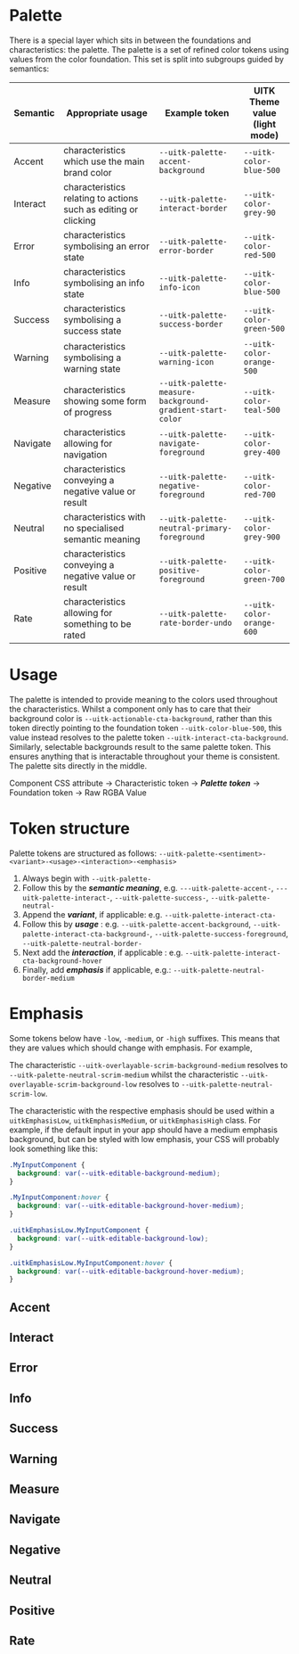 
<Meta title="Documentation/Styles and Theming/Palette" />

# Palette

There is a special layer which sits in between the foundations and characteristics: the palette. The palette is a set of refined color tokens using values from the color foundation. This set is split into subgroups guided by semantics:

| Semantic | Appropriate usage                                               | Example token                                            | UITK Theme value<br /> (light mode) |
| -------- | --------------------------------------------------------------- | -------------------------------------------------------- | ----------------------------------- |
| Accent   | characteristics which use the main brand color                  | `--uitk-palette-accent-background`                       | `--uitk-color-blue-500`             |
| Interact | characteristics relating to actions such as editing or clicking | `--uitk-palette-interact-border`                         | `--uitk-color-grey-90`              |
| Error    | characteristics symbolising an error state                      | `--uitk-palette-error-border`                            | `--uitk-color-red-500`              |
| Info     | characteristics symbolising an info state                       | `--uitk-palette-info-icon`                               | `--uitk-color-blue-500`             |
| Success  | characteristics symbolising a success state                     | `--uitk-palette-success-border`                          | `--uitk-color-green-500`            |
| Warning  | characteristics symbolising a warning state                     | `--uitk-palette-warning-icon`                            | `--uitk-color-orange-500`           |
| Measure  | characteristics showing some form of progress                   | `--uitk-palette-measure-background-gradient-start-color` | `--uitk-color-teal-500`             |
| Navigate | characteristics allowing for navigation                         | `--uitk-palette-navigate-foreground`                     | `--uitk-color-grey-400`             |
| Negative | characteristics conveying a negative value or result            | `--uitk-palette-negative-foreground`                     | `--uitk-color-red-700`              |
| Neutral  | characteristics with no specialised semantic meaning            | `--uitk-palette-neutral-primary-foreground`              | `--uitk-color-grey-900`             |
| Positive | characteristics conveying a negative value or result            | `--uitk-palette-positive-foreground`                     | `--uitk-color-green-700`            |
| Rate     | characteristics allowing for something to be rated              | `--uitk-palette-rate-border-undo`                        | `--uitk-color-orange-600`           |

# Usage

The palette is intended to provide meaning to the colors used throughout the characteristics. Whilst a component only has to care that their background color is `--uitk-actionable-cta-background`, rather than this token directly pointing to the foundation token `--uitk-color-blue-500`, this value instead resolves to the palette token `--uitk-interact-cta-background`. Similarly, selectable backgrounds result to the same palette token. This ensures anything that is interactable throughout your theme is consistent. The palette sits directly in the middle.

Component CSS attribute &#8594; Characteristic token &#8594; **_Palette token_** &#8594; Foundation token &#8594; Raw RGBA Value

# Token structure

Palette tokens are structured as follows: `--uitk-palette-<sentiment>-<variant>-<usage>-<interaction>-<emphasis>`

1. Always begin with `--uitk-palette-`
2. Follow this by the **_semantic meaning_**, e.g. `---uitk-palette-accent-`, `---uitk-palette-interact-`, `--uitk-palette-success-`, `--uitk-palette-neutral-`
3. Append the **_variant_**, if applicable: e.g. `--uitk-palette-interact-cta-`
4. Follow this by **_usage_** : e.g. `--uitk-palette-accent-background`, `--uitk-palette-interact-cta-background-`, `--uitk-palette-success-foreground`, `--uitk-palette-neutral-border-`
5. Next add the **_interaction_**, if applicable : e.g. `--uitk-palette-interact-cta-background-hover`
6. Finally, add **_emphasis_** if applicable, e.g.: `--uitk-palette-neutral-border-medium`

# Emphasis

Some tokens below have `-low`, `-medium`, or `-high` suffixes. This means that they are values which should change with emphasis. For example,

The characteristic `--uitk-overlayable-scrim-background-medium` resolves to `--uitk-palette-neutral-scrim-medium` whilst the characteristic `--uitk-overlayable-scrim-background-low` resolves to `--uitk-palette-neutral-scrim-low`.

The characteristic with the respective emphasis should be used within a `uitkEmphasisLow`, `uitkEmphasisMedium`, or `uitkEmphasisHigh` class. For example, if the default input in your app should have a medium emphasis background, but can be styled with low emphasis, your CSS will probably look something like this:

```css
.MyInputComponent {
  background: var(--uitk-editable-background-medium);
}

.MyInputComponent:hover {
  background: var(--uitk-editable-background-hover-medium);
}

.uitkEmphasisLow.MyInputComponent {
  background: var(--uitk-editable-background-low);
}

.uitkEmphasisLow.MyInputComponent:hover {
  background: var(--uitk-editable-background-hover-medium);
}
```

## Accent

<Canvas>
  <Story name="Accent">
    <DocGrid>
      <ColorBlock colorVar="--uitk-palette-accent-background" />
      <ColorBlock colorVar="--uitk-palette-accent-border" />
      <ColorBlock colorVar="--uitk-palette-accent-foreground" />
    </DocGrid>
  </Story>
</Canvas>

## Interact

<Canvas>
  <Story name="Interact">
    <DocGrid>
      <ColorBlock colorVar="--uitk-palette-interact-background-high" />
      <ColorBlock colorVar="--uitk-palette-interact-background-low" />
      <ColorBlock colorVar="--uitk-palette-interact-background-medium" />
      <ColorBlock colorVar="--uitk-palette-interact-background-active" />
      <ColorBlock colorVar="--uitk-palette-interact-background-bluractive" />
      <ColorBlock colorVar="--uitk-palette-interact-background-hover" />
      <ColorBlock colorVar="--uitk-palette-interact-border" />
      <ColorBlock colorVar="--uitk-palette-interact-border-hover" />
      <ColorBlock colorVar="--uitk-palette-interact-border-readonly" />
      <ColorBlock colorVar="--uitk-palette-interact-border-selected" />
      <ColorBlock colorVar="--uitk-palette-interact-fill" />
      <ColorBlock colorVar="--uitk-palette-interact-fill-hover" />
      <ColorBlock colorVar="--uitk-palette-interact-fill-partial" />
      <ColorBlock colorVar="--uitk-palette-interact-fill-selected" />
      <ColorBlock colorVar="--uitk-palette-interact-foreground" />
      <ColorBlock colorVar="--uitk-palette-interact-foreground-active" />
      <ColorBlock colorVar="--uitk-palette-interact-foreground-bluractive" />
      <ColorBlock colorVar="--uitk-palette-interact-foreground-hover" />
      <ColorBlock colorVar="--uitk-palette-interact-stroke" />
      <ColorBlock colorVar="--uitk-palette-interact-stroke-hover" />
      <ColorBlock colorVar="--uitk-palette-interact-stroke-selected" />
      <ColorBlock colorVar="--uitk-palette-interact-cta-background" />
      <ColorBlock colorVar="--uitk-palette-interact-cta-background-active" />
      <ColorBlock colorVar="--uitk-palette-interact-cta-background-disabled" />
      <ColorBlock colorVar="--uitk-palette-interact-cta-background-hover" />
      <ColorBlock colorVar="--uitk-palette-interact-cta-foreground" />
      <ColorBlock colorVar="--uitk-palette-interact-cta-foreground-active" />
      <ColorBlock colorVar="--uitk-palette-interact-cta-foreground-disabled" />
      <ColorBlock colorVar="--uitk-palette-interact-cta-foreground-hover" />
      <ColorBlock colorVar="--uitk-palette-interact-primary-background" />
      <ColorBlock colorVar="--uitk-palette-interact-primary-background-active" />
      <ColorBlock colorVar="--uitk-palette-interact-primary-background-disabled" />
      <ColorBlock colorVar="--uitk-palette-interact-primary-background-hover" />
      <ColorBlock colorVar="--uitk-palette-interact-primary-foreground" />
      <ColorBlock colorVar="--uitk-palette-interact-primary-foreground-active" />
      <ColorBlock colorVar="--uitk-palette-interact-primary-foreground-disabled" />
      <ColorBlock colorVar="--uitk-palette-interact-primary-foreground-hover" />
      <ColorBlock colorVar="--uitk-palette-interact-secondary-background" />
      <ColorBlock colorVar="--uitk-palette-interact-secondary-background-active" />
      <ColorBlock colorVar="--uitk-palette-interact-secondary-background-disabled" />
      <ColorBlock colorVar="--uitk-palette-interact-secondary-background-hover" />
      <ColorBlock colorVar="--uitk-palette-interact-secondary-foreground" />
      <ColorBlock colorVar="--uitk-palette-interact-secondary-foreground-active" />
      <ColorBlock colorVar="--uitk-palette-interact-secondary-foreground-disabled" />
      <ColorBlock colorVar="--uitk-palette-interact-secondary-foreground-hover" />
    </DocGrid>
  </Story>
</Canvas>

## Error

<Canvas>
  <Story name="Error">
    <DocGrid>
      <ColorBlock colorVar="--uitk-palette-error-background-high" />
      <ColorBlock colorVar="--uitk-palette-error-border" />
      <ColorBlock colorVar="--uitk-palette-error-icon" />
    </DocGrid>
  </Story>
</Canvas>

## Info

<Canvas>
  <Story name="Info">
    <DocGrid>
      <ColorBlock colorVar="--uitk-palette-info-background-high" />
      <ColorBlock colorVar="--uitk-palette-info-border" />
      <ColorBlock colorVar="--uitk-palette-info-icon" />
    </DocGrid>
  </Story>
</Canvas>

## Success

<Canvas>
  <Story name="Success">
    <DocGrid>
      <ColorBlock colorVar="--uitk-palette-success-background-high" />
      <ColorBlock colorVar="--uitk-palette-success-border" />
      <ColorBlock colorVar="--uitk-palette-success-icon" />
    </DocGrid>
  </Story>
</Canvas>

## Warning

<Canvas>
  <Story name="Warning">
    <DocGrid>
      <ColorBlock colorVar="--uitk-palette-warning-background-high" />
      <ColorBlock colorVar="--uitk-palette-warning-border" />
      <ColorBlock colorVar="--uitk-palette-warning-icon" />
    </DocGrid>
  </Story>
</Canvas>

## Measure

<Canvas>
  <Story name="Measure">
    <DocGrid>
      <ColorBlock colorVar="--uitk-palette-measure-background-gradient-start-color" />
      <ColorBlock colorVar="--uitk-palette-measure-background-gradient-stop-color" />
      <ColorBlock colorVar="--uitk-palette-measure-background" />
    </DocGrid>
  </Story>
</Canvas>

## Navigate

<Canvas>
  <Story name="Navigate">
    <DocGrid>
      <ColorBlock colorVar="--uitk-palette-navigate-background-low" />
      <ColorBlock colorVar="--uitk-palette-navigate-background-medium" />
      <ColorBlock colorVar="--uitk-palette-navigate-background-high" />
      <ColorBlock colorVar="--uitk-palette-navigate-background-active-low" />
      <ColorBlock colorVar="--uitk-palette-navigate-background-active-medium" />
      <ColorBlock colorVar="--uitk-palette-navigate-background-active-high" />
      <ColorBlock colorVar="--uitk-palette-navigate-background-hover-low" />
      <ColorBlock colorVar="--uitk-palette-navigate-background-hover-medium" />
      <ColorBlock colorVar="--uitk-palette-navigate-background-hover-high" />
      <ColorBlock colorVar="--uitk-palette-navigate-foreground" />
      <ColorBlock colorVar="--uitk-palette-navigate-foreground-hover" />
      <ColorBlock colorVar="--uitk-palette-navigate-indicator-active" />
      <ColorBlock colorVar="--uitk-palette-navigate-indicator-hover" />
    </DocGrid>
  </Story>
</Canvas>

## Negative

<Canvas>
  <Story name="Negative">
    <DocGrid>
      <ColorBlock colorVar="--uitk-palette-negative-foreground" />
    </DocGrid>
  </Story>
</Canvas>

## Neutral

<Canvas>
  <Story name="Neutral">
    <DocGrid>
      <ColorBlock colorVar="--uitk-palette-neutral-background-high" />
      <ColorBlock colorVar="--uitk-palette-neutral-background-low" />
      <ColorBlock colorVar="--uitk-palette-neutral-background-medium" />
      <ColorBlock colorVar="--uitk-palette-neutral-border-low" />
      <ColorBlock colorVar="--uitk-palette-neutral-border-medium" />
      <ColorBlock colorVar="--uitk-palette-neutral-border-high" />
      <ColorBlock colorVar="--uitk-palette-neutral-border-disabled-medium" />
      <ColorBlock colorVar="--uitk-palette-neutral-endpoint" />
      <ColorBlock colorVar="--uitk-palette-neutral-scrim-low" />
      <ColorBlock colorVar="--uitk-palette-neutral-scrim-medium" />
      <ColorBlock colorVar="--uitk-palette-neutral-primary-foreground" />
      <ColorBlock colorVar="--uitk-palette-neutral-primary-foreground-disabled" />
      <ColorBlock colorVar="--uitk-palette-neutral-secondary-foreground" />
      <ColorBlock colorVar="--uitk-palette-neutral-secondary-foreground-disabled" />
    </DocGrid>
  </Story>
</Canvas>

## Positive

<Canvas>
  <Story name="Positive">
    <DocGrid>
      <ColorBlock colorVar="--uitk-palette-positive-foreground" />
    </DocGrid>
  </Story>
</Canvas>

## Rate

<Canvas>
  <Story name="Rate">
    <DocGrid>
      <ColorBlock colorVar="--uitk-palette-rate-background" />
      <ColorBlock colorVar="--uitk-palette-rate-background-active" />
      <ColorBlock colorVar="--uitk-palette-rate-background-hover" />
      <ColorBlock colorVar="--uitk-palette-rate-background-undo" />
      <ColorBlock colorVar="--uitk-palette-rate-border" />
      <ColorBlock colorVar="--uitk-palette-rate-border-active" />
      <ColorBlock colorVar="--uitk-palette-rate-border-hover" />
      <ColorBlock colorVar="--uitk-palette-rate-border-undo" />
    </DocGrid>
  </Story>
</Canvas>
